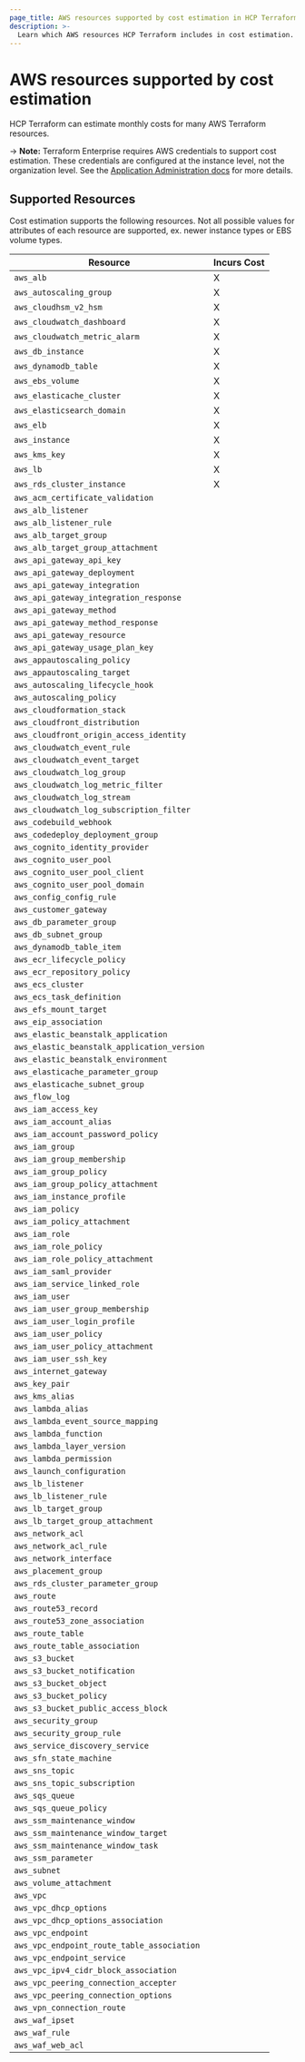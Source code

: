 ```yaml
---
page_title: AWS resources supported by cost estimation in HCP Terraform
description: >-
  Learn which AWS resources HCP Terraform includes in cost estimation.
---
```


# AWS resources supported by cost estimation

HCP Terraform can estimate monthly costs for many AWS Terraform resources.

-> **Note:** Terraform Enterprise requires AWS credentials to support cost estimation. These credentials are configured at the instance level, not the organization level. See the [Application Administration docs](/terraform/enterprise/admin/application/integration) for more details.

## Supported Resources

Cost estimation supports the following resources. Not all possible values for attributes of each resource are supported, ex. newer instance types or EBS volume types.

| Resource | Incurs Cost |
| ----------- | ----------- |
| `aws_alb` | X |
| `aws_autoscaling_group` | X |
| `aws_cloudhsm_v2_hsm` | X |
| `aws_cloudwatch_dashboard` | X |
| `aws_cloudwatch_metric_alarm` | X |
| `aws_db_instance` | X |
| `aws_dynamodb_table` | X |
| `aws_ebs_volume` | X |
| `aws_elasticache_cluster` | X |
| `aws_elasticsearch_domain` | X |
| `aws_elb` | X |
| `aws_instance` | X |
| `aws_kms_key` | X |
| `aws_lb` | X |
| `aws_rds_cluster_instance` | X |
| `aws_acm_certificate_validation` | |
| `aws_alb_listener` | |
| `aws_alb_listener_rule` | |
| `aws_alb_target_group` | |
| `aws_alb_target_group_attachment` | |
| `aws_api_gateway_api_key` | |
| `aws_api_gateway_deployment` | |
| `aws_api_gateway_integration` | |
| `aws_api_gateway_integration_response` | |
| `aws_api_gateway_method` | |
| `aws_api_gateway_method_response` | |
| `aws_api_gateway_resource` | |
| `aws_api_gateway_usage_plan_key` | |
| `aws_appautoscaling_policy` | |
| `aws_appautoscaling_target` | |
| `aws_autoscaling_lifecycle_hook` | |
| `aws_autoscaling_policy` | |
| `aws_cloudformation_stack` | |
| `aws_cloudfront_distribution` | |
| `aws_cloudfront_origin_access_identity` | |
| `aws_cloudwatch_event_rule` | |
| `aws_cloudwatch_event_target` | |
| `aws_cloudwatch_log_group` | |
| `aws_cloudwatch_log_metric_filter` | |
| `aws_cloudwatch_log_stream` | |
| `aws_cloudwatch_log_subscription_filter` | |
| `aws_codebuild_webhook` | |
| `aws_codedeploy_deployment_group` | |
| `aws_cognito_identity_provider` | |
| `aws_cognito_user_pool` | |
| `aws_cognito_user_pool_client` | |
| `aws_cognito_user_pool_domain` | |
| `aws_config_config_rule` | |
| `aws_customer_gateway` | |
| `aws_db_parameter_group` | |
| `aws_db_subnet_group` | |
| `aws_dynamodb_table_item` | |
| `aws_ecr_lifecycle_policy` | |
| `aws_ecr_repository_policy` | |
| `aws_ecs_cluster` | |
| `aws_ecs_task_definition` | |
| `aws_efs_mount_target` | |
| `aws_eip_association` | |
| `aws_elastic_beanstalk_application` | |
| `aws_elastic_beanstalk_application_version` | |
| `aws_elastic_beanstalk_environment` | |
| `aws_elasticache_parameter_group` | |
| `aws_elasticache_subnet_group` | |
| `aws_flow_log` | |
| `aws_iam_access_key` | |
| `aws_iam_account_alias` | |
| `aws_iam_account_password_policy` | |
| `aws_iam_group` | |
| `aws_iam_group_membership` | |
| `aws_iam_group_policy` | |
| `aws_iam_group_policy_attachment` | |
| `aws_iam_instance_profile` | |
| `aws_iam_policy` | |
| `aws_iam_policy_attachment` | |
| `aws_iam_role` | |
| `aws_iam_role_policy` | |
| `aws_iam_role_policy_attachment` | |
| `aws_iam_saml_provider` | |
| `aws_iam_service_linked_role` | |
| `aws_iam_user` | |
| `aws_iam_user_group_membership` | |
| `aws_iam_user_login_profile` | |
| `aws_iam_user_policy` | |
| `aws_iam_user_policy_attachment` | |
| `aws_iam_user_ssh_key` | |
| `aws_internet_gateway` | |
| `aws_key_pair` | |
| `aws_kms_alias` | |
| `aws_lambda_alias` | |
| `aws_lambda_event_source_mapping` | |
| `aws_lambda_function` | |
| `aws_lambda_layer_version` | |
| `aws_lambda_permission` | |
| `aws_launch_configuration` | |
| `aws_lb_listener` | |
| `aws_lb_listener_rule` | |
| `aws_lb_target_group` | |
| `aws_lb_target_group_attachment` | |
| `aws_network_acl` | |
| `aws_network_acl_rule` | |
| `aws_network_interface` | |
| `aws_placement_group` | |
| `aws_rds_cluster_parameter_group` | |
| `aws_route` | |
| `aws_route53_record` | |
| `aws_route53_zone_association` | |
| `aws_route_table` | |
| `aws_route_table_association` | |
| `aws_s3_bucket` | |
| `aws_s3_bucket_notification` | |
| `aws_s3_bucket_object` | |
| `aws_s3_bucket_policy` | |
| `aws_s3_bucket_public_access_block` | |
| `aws_security_group` | |
| `aws_security_group_rule` | |
| `aws_service_discovery_service` | |
| `aws_sfn_state_machine` | |
| `aws_sns_topic` | |
| `aws_sns_topic_subscription` | |
| `aws_sqs_queue` | |
| `aws_sqs_queue_policy` | |
| `aws_ssm_maintenance_window` | |
| `aws_ssm_maintenance_window_target` | |
| `aws_ssm_maintenance_window_task` | |
| `aws_ssm_parameter` | |
| `aws_subnet` | |
| `aws_volume_attachment` | |
| `aws_vpc` | |
| `aws_vpc_dhcp_options` | |
| `aws_vpc_dhcp_options_association` | |
| `aws_vpc_endpoint` | |
| `aws_vpc_endpoint_route_table_association` | |
| `aws_vpc_endpoint_service` | |
| `aws_vpc_ipv4_cidr_block_association` | |
| `aws_vpc_peering_connection_accepter` | |
| `aws_vpc_peering_connection_options` | |
| `aws_vpn_connection_route` | |
| `aws_waf_ipset` | |
| `aws_waf_rule` | |
| `aws_waf_web_acl` | |

